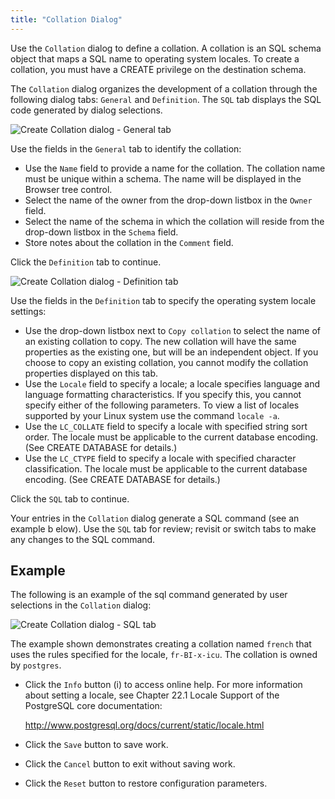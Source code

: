 ```yaml
---
title: "Collation Dialog"
---
```


<div id="collation_dialog" class="registered_link"></div>

Use the `Collation` dialog to define a collation. A collation is an SQL schema object that maps a SQL name to operating system locales. To create a collation, you must have a CREATE privilege on the destination schema.

The `Collation` dialog organizes the development of a collation through the following dialog tabs: `General` and `Definition`. The `SQL` tab displays the SQL code generated by dialog selections.

![Create Collation dialog - General tab](../../images/collation_general.png)

Use the fields in the `General` tab to identify the collation:

-   Use the `Name` field to provide a name for the collation. The collation name must be unique within a schema. The name will be displayed in the <span class="title-ref">Browser</span> tree control.
-   Select the name of the owner from the drop-down listbox in the `Owner` field.
-   Select the name of the schema in which the collation will reside from the drop-down listbox in the `Schema` field.
-   Store notes about the collation in the `Comment` field.

Click the `Definition` tab to continue.

![Create Collation dialog - Definition tab](../../images/collation_definition.png)

Use the fields in the `Definition` tab to specify the operating system locale settings:

-   Use the drop-down listbox next to `Copy collation` to select the name of an existing collation to copy. The new collation will have the same properties as the existing one, but will be an independent object. If you choose to copy an existing collation, you cannot modify the collation properties displayed on this tab.
-   Use the `Locale` field to specify a locale; a locale specifies language and language formatting characteristics. If you specify this, you cannot specify either of the following parameters. To view a list of locales supported by your Linux system use the command `locale -a`.
-   Use the `LC_COLLATE` field to specify a locale with specified string sort order. The locale must be applicable to the current database encoding. (See CREATE DATABASE for details.)
-   Use the `LC_CTYPE` field to specify a locale with specified character classification. The locale must be applicable to the current database encoding. (See CREATE DATABASE for details.)

Click the `SQL` tab to continue.

Your entries in the `Collation` dialog generate a SQL command (see an example b elow). Use the `SQL` tab for review; revisit or switch tabs to make any changes to the SQL command.

## Example

The following is an example of the sql command generated by user selections in the `Collation` dialog:

![Create Collation dialog - SQL tab](../../images/collation_sql.png)

The example shown demonstrates creating a collation named `french` that uses the rules specified for the locale, `fr-BI-x-icu`. The collation is owned by `postgres`.

-   Click the `Info` button (i) to access online help. For more information about setting a locale, see Chapter 22.1 Locale Support of the PostgreSQL core documentation:

    <http://www.postgresql.org/docs/current/static/locale.html>

-   Click the `Save` button to save work.

-   Click the `Cancel` button to exit without saving work.

-   Click the `Reset` button to restore configuration parameters.
